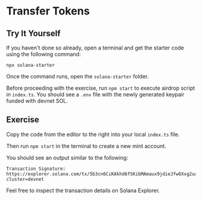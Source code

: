 # Transfer Tokens

## Try It Yourself

If you haven't done so already, open a terminal and get the starter code using the following command:

```terminal
npx solana-starter
```

Once the command runs, open the `solana-starter` folder.

Before proceeding with the exercise, run `npm start` to execute airdrop script in `index.ts`.
You should see a `.env` file with the newly generated keypair funded with devnet SOL.

## Exercise

Copy the code from the editor to the right into your local `index.ts` file.

Then run `npm start` in the terminal to create a new mint account.

You should see an output similar to the following:

```terminal
Transaction Signature: https://explorer.solana.com/tx/5b3cn6CiKAkhd6fSKibMAmaux9jdieJfw6Xxg2uaxto4XLbCf5CBjeuN5tVQzKxrQfmMvjqH9KL4oDVMV8MGJm5J?cluster=devnet
```

Feel free to inspect the transaction details on Solana Explorer.
